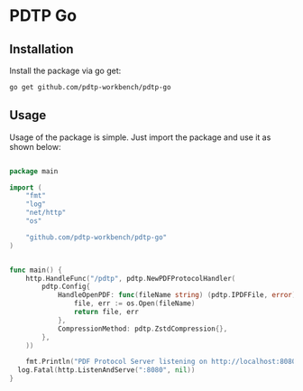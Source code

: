 # PDTP Go

## Installation
Install the package via go get:
```bash
go get github.com/pdtp-workbench/pdtp-go
```


## Usage

Usage of the package is simple. Just import the package and use it as shown below:
```go

package main

import (
	"fmt"
	"log"
	"net/http"
	"os"

	"github.com/pdtp-workbench/pdtp-go"
)


func main() {
	http.HandleFunc("/pdtp", pdtp.NewPDFProtocolHandler(
		pdtp.Config{
			HandleOpenPDF: func(fileName string) (pdtp.IPDFFile, error) {
				file, err := os.Open(fileName)
				return file, err
			},
			CompressionMethod: pdtp.ZstdCompression{},
		},
	))

	fmt.Println("PDF Protocol Server listening on http://localhost:8080")
  log.Fatal(http.ListenAndServe(":8080", nil))
}
```